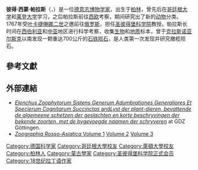 {{Infobox scientist
|name              = 彼得·西蒙·帕拉斯
|image             = Pallas PS by Tardier grey.jpg
|image_size        = 200px
|caption           = 彼得·西蒙·帕拉斯
|birth_date        = 1741年9月22日
|birth_place       = {{flag|Holy Roman Empire}}[[普魯士王國|普魯士王國]][[柏林|柏林]]
|death_date        = {{Death date and age|1811|9|8|1741|9|22|df=y}}
|death_place       = {{flagicon|Prussia|1803}} 普魯士柏林
|residence         = 
|citizenship       = 
|nationality       = 
|ethnicity         = 
|field             = [[博物学家|博物学家]]
|work_institutions = 
|alma_mater        = [[哥廷根大学|哥廷根大学]]<br/> [[莱登大学|莱登大学]]
|doctoral_advisor  = 
|doctoral_students = 
|known_for         = [[石铁陨石|石铁陨石]]
|author_abbrev_bot = Pall.
|author_abbrev_zoo = Pallas
|influences        =
|influenced        = 
|prizes            = 
|religion          = 
|footnotes         = 
|signature         =
}}
'''彼得·西蒙·帕拉斯'''（{{lang-de|Peter Simon Pallas}}，{{bd|1741年|9月22日|1811年|9月8日}}）是一位[[德意志|德意志]][[博物学家|博物学家]]，出生于[[柏林|柏林]]，曾先后在[[哥廷根大学|哥廷根大学]]和[[莱登大学|莱登大学]]学习，之后帕拉斯前往[[西欧|西欧]]考察，期间研究出了新的[[动物|动物]]分类。1767年受[[叶卡捷琳娜二世|叶卡捷琳娜二世]]之邀前往[[俄罗斯|俄罗斯]]，担任[[俄罗斯科学院|圣彼得堡科学院]]教授。帕拉斯长时间在[[西伯利亚|西伯利亚]]和[[中亚|中亚]]地区进行科学考察，收集[[生物|生物]]和[[地质|地质]]标本，曾于[[克拉斯诺亚尔斯克|克拉斯诺亚尔斯克]]以南发现一颗重达700公斤的[[石铁陨石|石铁陨石]]，是人类第一次发现并研究橄榄陨石。

{{Botanist|Pall.|彼得·西蒙·帕拉斯}}
{{Zoologist|Pallas|彼得·西蒙·帕拉斯}}

==參考文獻==
{{reflist}}

==外部連結==
*[https://web.archive.org/web/20070830092838/http://dz-srv1.sub.uni-goettingen.de/cache/browse/AuthorZoologicaMonograph,WorkContainedP1.html ''Elenchus Zoophytorum Sistens Generum Adumbrationes Generaliores Et Specierum Cognitarum Succinctas'' and'' Lyst der plant-dieren, bevattende de algemeene schetzen der geslachten en korte beschryvingen der bekende zoorten, met de bygevoegde naamen der schryveren''] at GDZ Göttingen.
*[https://archive.org/details/zoographiarossoa11831pall ''Zoographia Rosso-Asiatica'' Volume 1] [https://archive.org/details/zoographiarossoa22pall Volume 2] [https://archive.org/details/zoographiarossoa31831pall Volume 3]

{{Authority control}}

{{DEFAULTSORT:Pallas, Peter Simon}}
[[Category:德国科学家|Category:德国科学家]]
[[Category:哥廷根大學校友|Category:哥廷根大學校友]]
[[Category:萊頓大學校友|Category:萊頓大學校友]]
[[Category:柏林人|Category:柏林人]]
[[Category:蒙古學家|Category:蒙古學家]]
[[Category:圣彼得堡科学院正式会员|Category:圣彼得堡科学院正式会员]]
[[Category:18世纪拉丁语作家|Category:18世纪拉丁语作家]]